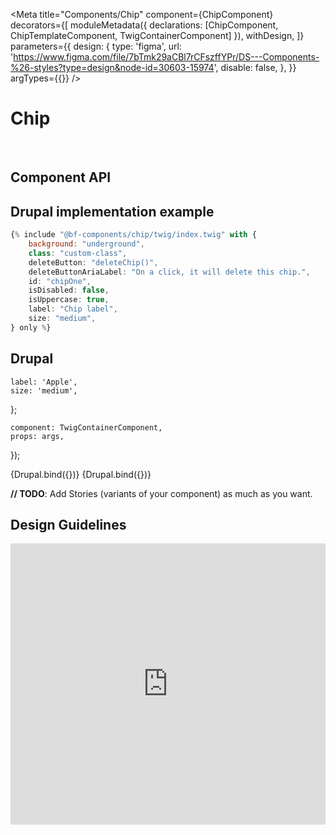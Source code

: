 
<Meta
    title="Components/Chip"
    component={ChipComponent}
    decorators={[
        moduleMetadata({ declarations: [ChipComponent, ChipTemplateComponent, TwigContainerComponent] }),
        withDesign,
    ]}
    parameters={{
        design: {
            type: 'figma',
            url: 'https://www.figma.com/file/7bTmk29aCBl7rCFszffYPr/DS---Components-%26-styles?type=design&node-id=30603-15974',
            disable: false,
        },
    }}
    argTypes={{}}
/>

# Chip

<br />

## Component API

<ArgsTable of={ChipComponent} />

## Drupal implementation example

```jsx
{% include "@bf-components/chip/twig/index.twig" with {
    background: "underground",
    class: "custom-class",
    deleteButton: "deleteChip()",
    deleteButtonAriaLabel: "On a click, it will delete this chip.",
    id: "chipOne",
    isDisabled: false,
    isUppercase: true,
    label: "Chip label",
    size: "medium",
} only %}
```

## Drupal

    label: 'Apple',
    size: 'medium',
};

    component: TwigContainerComponent,
    props: args,
});

<Canvas withSource="none">
    <Story
        name="Drupal"
        height="300px"
        args={{
            elementPath: 'components/chip/_doc/template.drupal',
            ...commonProps,
        }}
    >
        {Drupal.bind({})}
    </Story>
</Canvas>

<Canvas withSource="none">
    <Story
        name="Drupal - With delete button"
        height="300px"
        args={{
            elementPath: 'components/chip/_doc/template.drupal',
            ...commonProps,
            deleteButton: "alert('You clicked the button')",
            deleteButtonAriaLabel: 'On a click, it will open en alert box.',
        }}
    >
        {Drupal.bind({})}
    </Story>
</Canvas>

**// TODO**: Add Stories (variants of your component) as much as you want.

<!--
For now, Angular components ar not used, so it is hidden by default.

## Angular

  component: ChipTemplateComponent,
  props: args,
});

<Canvas withSource='none'>
    <Story
        name='Angular'
        args={{
            label: 'Chip'
        }}
    >
        {Angular.bind({})}
    </Story>
</Canvas>

## Angular implementation example

Please, read the [Implementation Page](/?path=/docs/implementation-angular--page).
-->

## Design Guidelines

<iframe
    width="100%"
    height="450"
    src="https://www.figma.com/embed?embed_host=share&url=https%3A%2F%2Fwww.figma.com%2Ffile%2F7bTmk29aCBl7rCFszffYPr%2FDS---Components-%2526-styles%3Ftype%3Ddesign%26node-id%3D30603-15974%26mode%3Ddesign%26t%3DlMHjWwZqVvznn1cl-4"
    frameBorder="0"
    allowFullScreen
></iframe>
